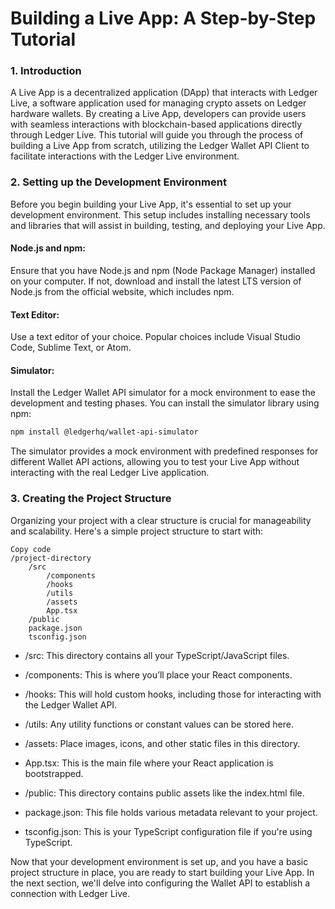 # Building a Live App: A Step-by-Step Tutorial

### 1. Introduction
A Live App is a decentralized application (DApp) that interacts with Ledger Live, a software application used for managing crypto assets on Ledger hardware wallets. By creating a Live App, developers can provide users with seamless interactions with blockchain-based applications directly through Ledger Live. This tutorial will guide you through the process of building a Live App from scratch, utilizing the Ledger Wallet API Client to facilitate interactions with the Ledger Live environment.

### 2. Setting up the Development Environment
Before you begin building your Live App, it's essential to set up your development environment. This setup includes installing necessary tools and libraries that will assist in building, testing, and deploying your Live App.

#### Node.js and npm: 
Ensure that you have Node.js and npm (Node Package Manager) installed on your computer. If not, download and install the latest LTS version of Node.js from the official website, which includes npm.

#### Text Editor: 
Use a text editor of your choice. Popular choices include Visual Studio Code, Sublime Text, or Atom.

#### Simulator: 
Install the Ledger Wallet API simulator for a mock environment to ease the development and testing phases. You can install the simulator library using npm:

```sh
npm install @ledgerhq/wallet-api-simulator
```

The simulator provides a mock environment with predefined responses for different Wallet API actions, allowing you to test your Live App without interacting with the real Ledger Live application.

### 3. Creating the Project Structure
Organizing your project with a clear structure is crucial for manageability and scalability. Here's a simple project structure to start with:

```plaintext
Copy code
/project-directory
    /src
        /components
        /hooks
        /utils
        /assets
        App.tsx
    /public
    package.json
    tsconfig.json
```

- /src: This directory contains all your TypeScript/JavaScript files.

- /components: This is where you’ll place your React components.

- /hooks: This will hold custom hooks, including those for 
interacting with the Ledger Wallet API.

- /utils: Any utility functions or constant values can be stored here.

- /assets: Place images, icons, and other static files in this directory.

- App.tsx: This is the main file where your React application is bootstrapped.

- /public: This directory contains public assets like the index.html file.

- package.json: This file holds various metadata relevant to your project.

- tsconfig.json: This is your TypeScript configuration file if you're using TypeScript.

Now that your development environment is set up, and you have a basic project structure in place, you are ready to start building your Live App. In the next section, we'll delve into configuring the Wallet API to establish a connection with Ledger Live.